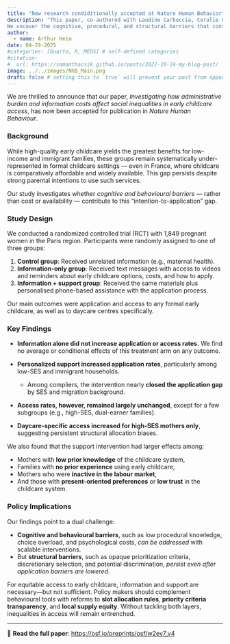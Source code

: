 ```yaml
---
title: "New research condiditionally accepted at Nature Human Behavior"
description: "This paper, co-authored with Laudine Carbuccia, Coralie Chevallier, and Carlo Barone, uses a three-arm randomized controlled trial to test interventions aimed at increasing applications to formal childcare in France. 
We uncover the cognitive, procedural, and structural barriers that contribute to persistent inequalities in access."
author:
  - name: Arthur Heim
date: 04-29-2025
#categories: [Quarto, R, MEDS] # self-defined categories
#citation: 
#  url: https://samanthacsik.github.io/posts/2022-10-24-my-blog-post/ 
image: ../../images/NhB_Main.png
draft: false # setting this to `true` will prevent your post from appearing on your listing page until you're ready!
---
```



We are thrilled to announce that our paper, *Investigating how administrative burden and information costs affect social inequalities in early childcare access*, has now been accepted for publication in *Nature Human Behaviour*.


### Background

While high-quality early childcare yields the greatest benefits for low-income and immigrant families, these groups remain systematically under-represented in formal childcare settings — even in France, where childcare is comparatively affordable and widely available. This gap persists despite strong parental intentions to use such services.

Our study investigates whether *cognitive and behavioural barriers* — rather than cost or availability — contribute to this “intention-to-application” gap.

### Study Design

We conducted a randomized controlled trial (RCT) with 1,849 pregnant women in the Paris region. Participants were randomly assigned to one of three groups:

1. **Control group**: Received unrelated information (e.g., maternal health).
2. **Information-only group**: Received text messages with access to videos and reminders about early childcare options, costs, and how to apply.
3. **Information + support group**: Received the same materials plus personalised phone-based assistance with the application process.

Our main outcomes were application and access to any formal early childcare, as well as to daycare centres specifically.

### Key Findings

* **Information alone did not increase application or access rates.** We find no average or conditional effects of this treatment arm on any outcome.
* **Personalized support increased application rates**, particularly among low-SES and immigrant households.

  * Among compliers, the intervention nearly **closed the application gap** by SES and migration background.
* **Access rates, however, remained largely unchanged**, except for a few subgroups (e.g., high-SES, dual-earner families).
* **Daycare-specific access increased for high-SES mothers only**, suggesting persistent structural allocation biases.

We also found that the support intervention had larger effects among:

* Mothers with **low prior knowledge** of the childcare system,
* Families with **no prior experience** using early childcare,
* Mothers who were **inactive in the labour market**,
* And those with **present-oriented preferences** or **low trust** in the childcare system.

### Policy Implications

Our findings point to a dual challenge:

* **Cognitive and behavioural barriers**, such as low procedural knowledge, choice overload, and psychological costs, *can be addressed* with  scalable interventions.
* But **structural barriers**, such as opaque prioritization criteria, discretionary selection, and potential discrimination, *persist even after application barriers are lowered*.

For equitable access to early childcare, information and support are necessary—but not sufficient. Policy makers should complement behavioural tools with reforms to **slot allocation rules**, **priority criteria transparency**, and **local supply equity**. Without tackling both layers, inequalities in access will remain entrenched.

---

📄 **Read the full paper**: [https://osf.io/preprints/osf/w2ey7\_v4](https://osf.io/preprints/osf/w2ey7_v4)

